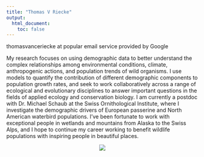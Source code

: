 ```yaml
---
title: "Thomas V Riecke"
output: 
  html_document:
    toc: false
---
```

thomasvanceriecke at popular email service provided by Google

My research focuses on using demographic data to better understand the complex relationships among environmental conditions, climate, anthropogenic actions, and population trends of wild organisms. I use models to quantify the contribution of different demographic components to population growth rates, and seek to work collaboratively across a range of ecological and evolutionary disciplines to answer important questions in the fields of applied ecology and conservation biology. I am currently a postdoc with Dr. Michael Schaub at the Swiss Ornithological Institute, where I investigate the demographic drivers of European passerine and North American waterbird populations.  I’ve been fortunate to work with exceptional people in wetlands and mountains from Alaska to the Swiss Alps, and I hope to continue my career working to benefit wildlife populations with inspiring people in beautiful places.




<center>
![](./images/tutakoke.png)
</center>



